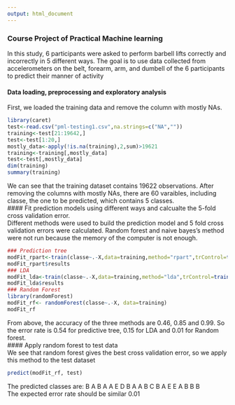 ```yaml
---
output: html_document
---
```

### Course Project of Practical Machine learning

In this study, 6 participants were asked to perform barbell lifts correctly and incorrectly in 5 different ways. The goal is to use data collected from accelerometers on the belt, forearm, arm, and dumbell of the 6 participants to predict their manner of activity

#### Data loading, preprocessing and exploratory analysis   
First, we loaded the training data and remove the column with mostly NAs.   
```r
library(caret)
test<-read.csv("pml-testing1.csv",na.strings=c("NA",""))
training<-test[21:19642,]
test<-test[1:20,]
mostly_data<-apply(!is.na(training),2,sum)>19621
training<-training[,mostly_data]
test<-test[,mostly_data]
dim(training)
summary(training)
```   
We can see that the training dataset contains 19622 observations. After removing the columns with mostly NAs, there are 60 varaibles, including classe, the one to be predicted, which contains 5 classes.   
#### Fit prediction models using different ways and calcualte the 5-fold cross validation error.   
Different methods were used to build the prediction model and 5 fold cross validation errors were calculated. Random forest and naive bayes's method were not run because the memory of the computer is not enough.   
```r
### Prediction tree
modFit_rpart<-train(classe~.-X,data=training,method="rpart",trControl=trainControl(method="cv",number=5))
modFit_rpart$results
### LDA
modFit_lda<-train(classe~.-X,data=training,method="lda",trControl=trainControl(method="cv",number=5))
modFit_lda$results
### Random Forest
library(randomForest)
modFit_rf<- randomForest(classe~.-X, data=training)
modFit_rf
```   
From above, the accuracy of the three methods are 0.46, 0.85 and 0.99. So the error rate is 0.54 for predictive tree, 0.15 for LDA and 0.01 for Random forest.   
#### Apply random forest to test data  
We see that random forest gives the best cross validation error, so we apply this method to the test dataset
```r
predict(modFit_rf, test)
```   
The predicted classes are: B  A  B  A  A  E  D  B  A  A  B  C  B  A  E  E  A  B  B  B  
The expected error rate should be similar 0.01
